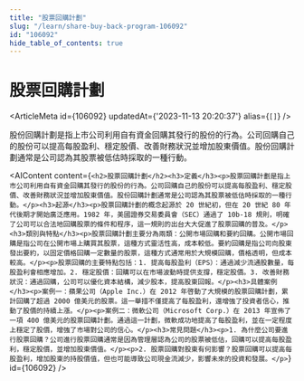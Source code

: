 ```yaml
---
title: "股票回購計劃"
slug: "/learn/share-buy-back-program-106092"
id: "106092"
hide_table_of_contents: true
---
```



# 股票回購計劃

<ArticleMeta id={106092} updatedAt={'2023-11-13 20:20:37'} alias={`[]`} />
<div className='border-solid border-b border-t-0 my-4 border-[var(--ifm-color-gray-300)]' />

股份回購計劃是指上市公司利用自有資金回購其發行的股份的行為。公司回購自己的股份可以提高每股盈利、穩定股價、改善財務狀況並增加股東價值。股份回購計劃通常是公司認為其股票被低估時採取的一種行動。

<AIContent content={`<h2>股票回購計劃</h2><h3>定義</h3><p>股票回購計劃是指上市公司利用自有資金回購其發行的股份的行為。公司回購自己的股份可以提高每股盈利、穩定股價、改善財務狀況並增加股東價值。股份回購計劃通常是公司認為其股票被低估時採取的一種行動。</p><h3>起源</h3><p>股票回購計劃的概念起源於 20 世紀初，但在 20 世紀 80 年代後期才開始廣泛應用。1982 年，美國證券交易委員會（SEC）通過了 10b-18 規則，明確了公司可以合法地回購股票的條件和程序，這一規則的出台大大促進了股票回購的普及。</p><h3>類別與特點</h3><p>股票回購計劃主要分為兩類：公開市場回購和要約回購。公開市場回購是指公司在公開市場上購買其股票，這種方式靈活性高，成本較低。要約回購是指公司向股東發出要約，以固定價格回購一定數量的股票，這種方式通常用於大規模回購，價格透明，但成本較高。</p><p>股票回購的主要特點包括：1. 提高每股盈利（EPS）：通過減少流通股數量，每股盈利會相應增加。2. 穩定股價：回購可以在市場波動時提供支撐，穩定股價。3. 改善財務狀況：通過回購，公司可以優化資本結構，減少股本，提高股東回報。</p><h3>具體案例</h3><p>案例一：蘋果公司（Apple Inc.）在 2012 年啓動了大規模的股票回購計劃，累計回購了超過 2000 億美元的股票。這一舉措不僅提高了每股盈利，還增強了投資者信心，推動了股價的持續上漲。</p><p>案例二：微軟公司（Microsoft Corp.）在 2013 年宣佈了一項 400 億美元的股票回購計劃。通過這一計劃，微軟成功地提高了每股盈利，並在一定程度上穩定了股價，增強了市場對公司的信心。</p><h3>常見問題</h3><p>1. 為什麼公司要進行股票回購？公司進行股票回購通常是因為管理層認為公司的股票被低估，回購可以提高每股盈利，穩定股價，並增加股東價值。</p><p>2. 股票回購對股東有何影響？股票回購可以提高每股盈利，增加股東的持股價值，但也可能導致公司現金流減少，影響未來的投資和發展。</p>`} id={106092} />
